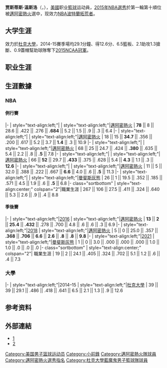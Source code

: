 {{disputed|time=2015-07-28T07:49:06+00:00}}
{{unreferenced|time=2015-07-28T07:49:06+00:00}}
{{noteTA|G1=NBA}}

{{Infobox basketball biography
| name = 贾斯蒂斯·温斯洛<br />Justise Winslow
| image = Justise Winslow - 51849059765 (cropped).jpg
| image_size = 
| caption = 效力[[洛杉磯快艇|洛杉磯快艇]]時期的温斯洛（2022年）
| position = [[小前鋒|小前鋒]] / [[控球後衛|控球後衛]]
| league = [[NBA|NBA]]
| number = 26
| team = 波特蘭拓荒者
| nationality = {{USA}}
| height_ft = 6
| height_in = 6
| weight_lbs = 222
| birth_date = {{birth date and age|1996|3|26}}
| birth_place = {{USA}}[[得克萨斯州|得克萨斯州]][[休士頓|休士頓]]
| high_school = [[聖約翰高中|聖約翰高中]] ([[St._John's_School|St. John's School]])
| college = [[杜克大學|杜克大學]] (2014–2015)
| draft_year = 2015
| draft_round = 1
| draft_pick = 10
| draft_team = [[邁阿密熱火|邁阿密熱火]]
| career_start = 2015
| career_end = 
| years1 = {{nbay|2015|start}}–{{nbay|2019|end}}
| team1 = [[邁阿密熱火|邁阿密熱火]]
| years2 = {{nbay|2019|end}}–{{nbay|2020|end}}
| team2 = [[曼菲斯灰熊|曼菲斯灰熊]]
| years3 = {{nbay|2021|start}}–{{nbay|2021|end}}
| team3 = [[洛杉磯快艇|洛杉磯快艇]]
| years4 = {{nbay|2021|end}}–至今
| team4 = [[波特蘭拓荒者|波特蘭拓荒者]]
| highlights = 
* [[NBA最佳新秀陣容|NBA最佳新秀陣容第二隊]] ({{nbay|2015|end}})
* [[List_of_NCAA_Men's_Division_I_Basketball_Champions|NCAA champion]] ([[2015_NCAA_Men's_Division_I_Basketball_Tournament|2015]])
* [[McDonald's_All-American_Game|McDonald's All-American]] ([[2014_McDonald's_All-American_Boys_Game|2014]])
* First-team [[Parade_All-America_Boys_Basketball_Team|''Parade'' All-American]] (2014)
* [[Texas_Mr._Basketball|Texas Mr. Basketball]] (2014)
| medal_templates = 
{{MedalSport | Men's [[basketball|basketball]]}}
{{MedalCountry|{{flagu|United States}}}}
{{MedalCompetition|[[FIBA_Under-19_World_Championship|FIBA World U19 Cup]]}}
{{MedalGold| [[2013_FIBA_Under-19_World_Championship|2013 Czech Republic]] | [[United_States_men's_national_under-19_basketball_team|National team]]}}
{{MedalCompetition|[[FIBA_Americas_Under-18_Championship|FIBA Americas U18 Championship]]}}
{{MedalGold| [[2014_FIBA_Americas_Under-18_Championship|2014 United States]] | [[United_States_men's_national_under-19_basketball_team|National team]]}}
}}

'''贾斯蒂斯·温斯洛'''（{{lang-en|'''Justise Winslow'''}}，{{bd|1996年|3月26日}}），[[美國|美國]]职业[[籃球|籃球]]运动員，[[2015年NBA選秀|2015年NBA選秀]]於第一輪第十順位被[[邁阿密熱火|邁阿密熱火]]選中，现效力[[NBA|NBA]][[波特蘭拓荒者|波特蘭拓荒者]]。

== 大学生涯 ==
效力於[[杜克大學|杜克大學]]，2014-15賽季場均29.1分鐘、得12.6分、6.5籃板、2.1助攻1.3搶斷、0.9蓋帽幫助球隊奪下[[2015NCAA冠軍|2015NCAA冠軍]]。

== 职业生涯 ==

== 生涯數據 ==
{{NBA player statistics legend}}

===NBA===
====例行賽====
{{NBA player statistics start}}
|-
| style="text-align:left;"|{{nbay|2015}}
| style="text-align:left;"|[[邁阿密熱火|邁阿密熱火]]
| '''78''' || 8 || 28.6 || .422 || .276 || '''.684''' || 5.2 || 1.5 || .9 || .3 || 6.4
|-
| style="text-align:left;"|{{nbay|2016}}
| style="text-align:left;"|[[邁阿密熱火|邁阿密熱火]]
| 18 || 15 || '''34.7''' || .356 || .200 || .617 || 5.2 || 3.7 || '''1.4''' || .3 || 10.9
|-
| style="text-align:left;"|{{nbay|2017}}
| style="text-align:left;"|[[邁阿密熱火|邁阿密熱火]]
| 68 || 25 || 24.7 || .424 || '''.380''' || .635 || 5.4 || 2.2 || .8 || '''.5''' || 7.8
|-
| style="text-align:left;"|{{nbay|2018}}
| style="text-align:left;"|[[邁阿密熱火|邁阿密熱火]]
| 66 || '''52''' || 29.7 || '''.433''' || .375 || .628 || 5.4 || '''4.3''' || 1.1 || .3 || '''12.6'''
|-
| style="text-align:left;"|{{nbay|2019}}
| style="text-align:left;"|[[邁阿密熱火|邁阿密熱火]]
| 11 || 5 || 32.0 || .388 || .222 || .667 || '''6.6''' || 4.0 || .6 || '''.5''' || 11.3
|-
| style="text-align:left;"|{{nbay|2020}}
| style="text-align:left;"|[[曼斐斯灰熊|曼斐斯灰熊]]
| 26 || 1 || 19.5 || .352 || .185 || .571 || 4.5 || 1.9 || .6 || '''.5''' || 6.8 
|- class="sortbottom"
| style="text-align:center;" colspan="2"|職業生涯
| 267 || 106 || 27.5 || .411 || .324 || .640 || 5.3 || 2.6 || .9 || .4 || 8.8
{{s-end}}

====季後賽====
{{NBA player statistics start}}
|-
| style="text-align:left;"|[[2016年NBA季後賽|2016]]
| style="text-align:left;"|[[邁阿密熱火|邁阿密熱火]]
| '''13''' || '''2''' || '''25.4''' || '''.432''' || .278 || .700 || 4.8 || .6 || .6 || .3 || 6.9
|-
| style="text-align:left;"|[[2018年NBA季後賽|2018]]
| style="text-align:left;"|[[邁阿密熱火|邁阿密熱火]]
| 5 || 0 || 25.0 || .357 || '''.368''' || '''.706''' || '''6.6''' || '''2.6''' || '''.8''' || '''.8''' || '''9.8'''
|-
| style="text-align:left;"|[[2021年NBA季後賽|2021]]
| style="text-align:left;"|[[曼斐斯灰熊|曼斐斯灰熊]]
| 1 || 0 || 3.0 || .000 || .000 || .000 || 1.0 || 1.0 || .0 || .0 || .0
|- class="sortbottom"
| style="text-align:center;" colspan="2"| 職業生涯
| 19 || 2 || 24.1 || .405 || .324 || .702 || 5.1 || 1.2 || .6 || .4 || 7.3
{{s-end}}

===大學===
{{NBA player statistics start}}
|-
| style="text-align:left;"|2014–15
| style="text-align:left;"|[[杜克大學藍魔隊|杜克大學]]
| 39 || 39 || 29.1 || .486 || .418 || .641 || 6.5 || 2.1 || 1.3 || .9 || 12.6
{{s-end}}


== 参考资料 ==
{{reflist}}

== 外部連結 ==
*[http://sports.yahoo.com/nba/players/5470/] {{Wayback|url=http://sports.yahoo.com/nba/players/5470/ |date=20210303081539 }}
*[https://en.wikipedia.org/wiki/Justise_Winslow] {{Wayback|url=https://en.wikipedia.org/wiki/Justise_Winslow |date=20210325233453 }}

{{波特兰开拓者现时球员名单}}
{{2015 NBA Draft}}

{{Authority control}}
{{DEFAULTSORT:Winslow, Justise}}
[[Category:美国男子篮球运动员|Category:美国男子篮球运动员]]
[[Category:小前鋒|Category:小前鋒]]
[[Category:邁阿密熱火隊球員|Category:邁阿密熱火隊球員]]
[[Category:邁阿密熱火選秀指名|Category:邁阿密熱火選秀指名]]
[[Category:杜克大學藍魔鬼男子籃球隊球員|Category:杜克大學藍魔鬼男子籃球隊球員]]